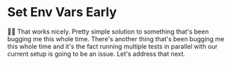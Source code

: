 # Set Env Vars Early

🧝‍♂️ That works nicely. Pretty simple solution to something that's been bugging me
this whole time. There's another thing that's been bugging me this whole time
and it's the fact running multiple tests in parallel with our current setup is
going to be an issue. Let's address that next.
